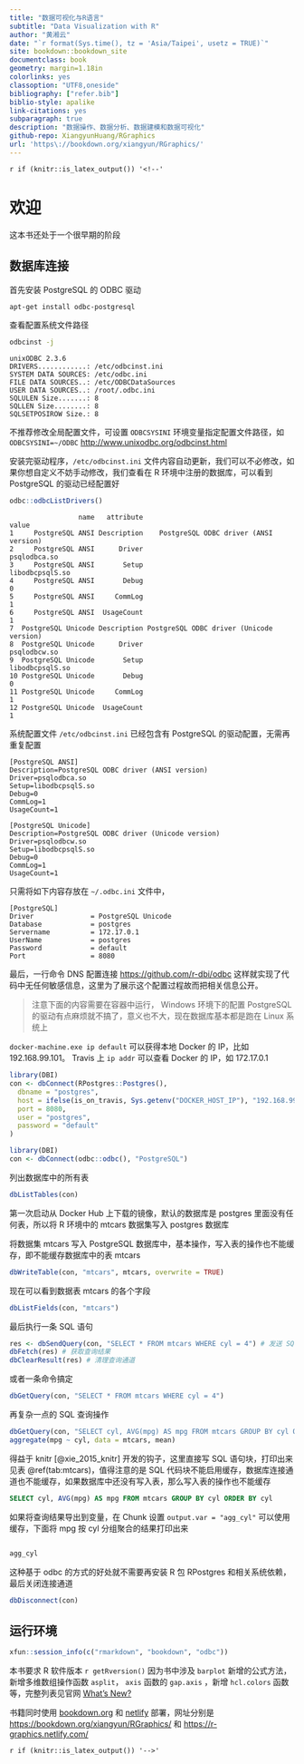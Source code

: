 ```yaml
---
title: "数据可视化与R语言"
subtitle: "Data Visualization with R"
author: "黄湘云"
date: "`r format(Sys.time(), tz = 'Asia/Taipei', usetz = TRUE)`"
site: bookdown::bookdown_site
documentclass: book
geometry: margin=1.18in
colorlinks: yes
classoption: "UTF8,oneside"
bibliography: ["refer.bib"]
biblio-style: apalike
link-citations: yes
subparagraph: true
description: "数据操作、数据分析、数据建模和数据可视化"
github-repo: XiangyunHuang/RGraphics
url: 'https\://bookdown.org/xiangyun/RGraphics/'
---
```


`r if (knitr::is_latex_output()) '<!--'` 

# 欢迎 {#welcome .unnumbered}

::: rmdnote
这本书还处于一个很早期的阶段
:::

## 数据库连接 {#odbc} 

首先安装 PostgreSQL 的 ODBC 驱动

```bash
apt-get install odbc-postgresql
```

查看配置系统文件路径

```bash
odbcinst -j 
```
```
unixODBC 2.3.6
DRIVERS............: /etc/odbcinst.ini
SYSTEM DATA SOURCES: /etc/odbc.ini
FILE DATA SOURCES..: /etc/ODBCDataSources
USER DATA SOURCES..: /root/.odbc.ini
SQLULEN Size.......: 8
SQLLEN Size........: 8
SQLSETPOSIROW Size.: 8
```

不推荐修改全局配置文件，可设置 `ODBCSYSINI` 环境变量指定配置文件路径，如 `ODBCSYSINI=~/ODBC` <http://www.unixodbc.org/odbcinst.html>

安装完驱动程序，`/etc/odbcinst.ini` 文件内容自动更新，我们可以不必修改，如果你想自定义不妨手动修改，我们查看在 R 环境中注册的数据库，可以看到 PostgreSQL 的驱动已经配置好

```r
odbc::odbcListDrivers()
```
```
                 name   attribute                                    value
1     PostgreSQL ANSI Description    PostgreSQL ODBC driver (ANSI version)
2     PostgreSQL ANSI      Driver                             psqlodbca.so
3     PostgreSQL ANSI       Setup                          libodbcpsqlS.so
4     PostgreSQL ANSI       Debug                                        0
5     PostgreSQL ANSI     CommLog                                        1
6     PostgreSQL ANSI  UsageCount                                        1
7  PostgreSQL Unicode Description PostgreSQL ODBC driver (Unicode version)
8  PostgreSQL Unicode      Driver                             psqlodbcw.so
9  PostgreSQL Unicode       Setup                          libodbcpsqlS.so
10 PostgreSQL Unicode       Debug                                        0
11 PostgreSQL Unicode     CommLog                                        1
12 PostgreSQL Unicode  UsageCount                                        1
```

系统配置文件 `/etc/odbcinst.ini` 已经包含有 PostgreSQL 的驱动配置，无需再重复配置

```
[PostgreSQL ANSI]
Description=PostgreSQL ODBC driver (ANSI version)
Driver=psqlodbca.so
Setup=libodbcpsqlS.so
Debug=0
CommLog=1
UsageCount=1

[PostgreSQL Unicode]
Description=PostgreSQL ODBC driver (Unicode version)
Driver=psqlodbcw.so
Setup=libodbcpsqlS.so
Debug=0
CommLog=1
UsageCount=1
```

只需将如下内容存放在 `~/.odbc.ini` 文件中，

```
[PostgreSQL]
Driver              = PostgreSQL Unicode
Database            = postgres
Servername          = 172.17.0.1
UserName            = postgres
Password            = default
Port                = 8080
```

最后，一行命令 DNS 配置连接 <https://github.com/r-dbi/odbc> 这样就实现了代码中无任何敏感信息，这里为了展示这个配置过程故而把相关信息公开。

> 注意下面的内容需要在容器中运行， Windows 环境下的配置 PostgreSQL 的驱动有点麻烦就不搞了，意义也不大，现在数据库基本都是跑在 Linux 系统上

`docker-machine.exe ip default` 可以获得本地 Docker 的 IP，比如 192.168.99.101。 Travis 上 `ip addr` 可以查看 Docker 的 IP，如 172.17.0.1

```r
library(DBI)
con <- dbConnect(RPostgres::Postgres(),
  dbname = "postgres",
  host = ifelse(is_on_travis, Sys.getenv("DOCKER_HOST_IP"), "192.168.99.101"),
  port = 8080,
  user = "postgres",
  password = "default"
)
```
```r
library(DBI)
con <- dbConnect(odbc::odbc(), "PostgreSQL")
```

列出数据库中的所有表

```r
dbListTables(con)
```

第一次启动从 Docker Hub 上下载的镜像，默认的数据库是 postgres 里面没有任何表，所以将 R 环境中的 mtcars 数据集写入 postgres 数据库

将数据集 mtcars 写入 PostgreSQL 数据库中，基本操作，写入表的操作也不能缓存，即不能缓存数据库中的表 mtcars

```r
dbWriteTable(con, "mtcars", mtcars, overwrite = TRUE)
```

现在可以看到数据表 mtcars 的各个字段

```r
dbListFields(con, "mtcars")
```

最后执行一条 SQL 语句

```r
res <- dbSendQuery(con, "SELECT * FROM mtcars WHERE cyl = 4") # 发送 SQL 语句
dbFetch(res) # 获取查询结果
dbClearResult(res) # 清理查询通道
```

或者一条命令搞定

```r
dbGetQuery(con, "SELECT * FROM mtcars WHERE cyl = 4")
```

再复杂一点的 SQL 查询操作

```r
dbGetQuery(con, "SELECT cyl, AVG(mpg) AS mpg FROM mtcars GROUP BY cyl ORDER BY cyl")
aggregate(mpg ~ cyl, data = mtcars, mean)
```

得益于 knitr [@xie_2015_knitr] 开发的钩子，这里直接写 SQL 语句块，打印出来见表 \@ref(tab:mtcars)，值得注意的是 SQL 代码块不能启用缓存，数据库连接通道也不能缓存，如果数据库中还没有写入表，那么写入表的操作也不能缓存

```sql
SELECT cyl, AVG(mpg) AS mpg FROM mtcars GROUP BY cyl ORDER BY cyl
```

如果将查询结果导出到变量，在 Chunk 设置 `output.var = "agg_cyl"` 可以使用缓存，下面将 mpg 按 cyl 分组聚合的结果打印出来

```sql
```
```r
agg_cyl
```

这种基于 odbc 的方式的好处就不需要再安装 R 包 RPostgres 和相关系统依赖，最后关闭连接通道

```r
dbDisconnect(con)
```

## 运行环境 {#session-info}

```r
xfun::session_info(c("rmarkdown", "bookdown", "odbc"))
```

::: rmdnote
本书要求 R 软件版本 `r getRversion()` 因为书中涉及 `barplot` 新增的公式方法，新增多维数组操作函数 `asplit`， `axis` 函数的 `gap.axis` ，新增 `hcl.colors` 函数等，完整列表见官网 [What's New?](https://cran.r-project.org/doc/manuals/r-release/NEWS.html)
:::


书籍同时使用 [bookdown.org](https://bookdown.org) 和 [netlify](https://www.netlify.com) 部署，网址分别是 <https://bookdown.org/xiangyun/RGraphics/> 和 <https://r-graphics.netlify.com/>

`r if (knitr::is_latex_output()) '-->'`
